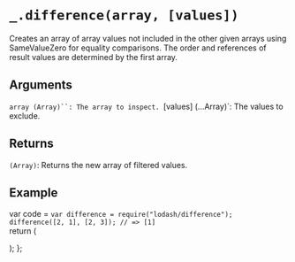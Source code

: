 # `_.difference(array, [values])`

Creates an array of array values not included in the other given arrays using SameValueZero for equality comparisons. The order and references of result values are determined by the first array.

## Arguments
`array (Array)``: The array to inspect.
`[values] (...Array)`: The values to exclude.

## Returns
`(Array)`: Returns the new array of filtered values.

## Example


var code =  `var difference = require("lodash/difference");
difference([2, 1], [2, 3]);
// => [1]
`   
  return (
    <div>
      <Embed source={code} />
    </div>
  );
};

<Demo/>